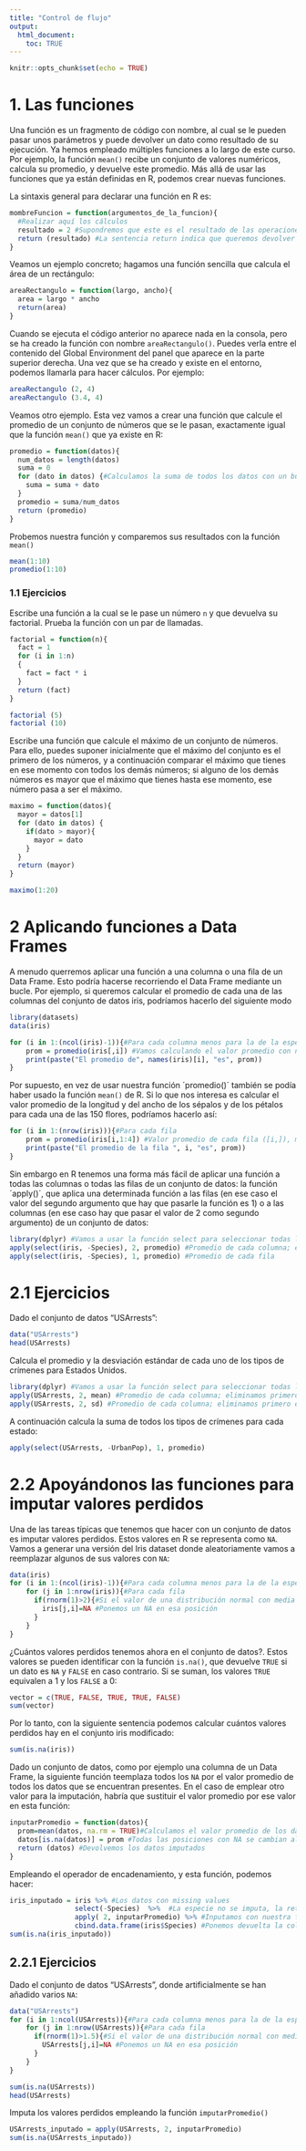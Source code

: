 ```yaml
---
title: "Control de flujo"
output: 
  html_document:
    toc: TRUE
---
```


```r
knitr::opts_chunk$set(echo = TRUE)
```

# 1. Las funciones
Una función es un fragmento de código con nombre, al cual se le pueden pasar unos parámetros y puede  devolver un dato como resultado de su ejecución. Ya hemos empleado múltiples funciones a lo largo de este curso. Por ejemplo, la función `mean()` recibe un conjunto de valores numéricos, calcula su promedio, y devuelve este promedio. Más allá de usar las funciones que ya están definidas en R, podemos crear nuevas funciones.

La sintaxis general para declarar una función en R es:

```r
mombreFuncion = function(argumentos_de_la_funcion){
  #Realizar aquí los cálculos 
  resultado = 2 #Supondremos que este es el resultado de las operaciones
  return (resultado) #La sentencia return indica que queremos devolver de la función
}
```
Veamos un ejemplo concreto; hagamos una función sencilla que calcula el área de un rectángulo:

```r
areaRectangulo = function(largo, ancho){
  area = largo * ancho
  return(area)
}
```

Cuando se ejecuta el código anterior  no aparece nada en la consola, pero se ha creado la función con nombre `areaRectangulo()`. Puedes verla entre el contenido del Global Environment del panel que aparece en la parte superior derecha. Una vez que se ha creado y existe en el entorno, podemos llamarla para hacer cálculos. Por ejemplo:

```r
areaRectangulo (2, 4)
areaRectangulo (3.4, 4)
```

Veamos otro ejemplo. Esta vez vamos a crear una función que calcule el promedio de un conjunto de números que se le pasan, exactamente igual que la función `mean()` que ya existe en R:

```r
promedio = function(datos){
  num_datos = length(datos)
  suma = 0
  for (dato in datos) {#Calculamos la suma de todos los datos con un bucle
    suma = suma + dato
  }
  promedio = suma/num_datos
  return (promedio)
}
```

Probemos nuestra función y comparemos sus resultados con la función `mean()`

```r
mean(1:10)
promedio(1:10)
```


### 1.1 Ejercicios
Escribe una función a la cual se le pase un número `n` y que devuelva su factorial. Prueba la función con un par de llamadas.

```r
factorial = function(n){
  fact = 1
  for (i in 1:n)
  {
    fact = fact * i
  }
  return (fact)
}

factorial (5)
factorial (10)
```

Escribe una función que calcule el máximo de un conjunto de números. Para ello, puedes suponer inicialmente que el máximo del conjunto es el primero de los números, y a continuación comparar el máximo que tienes en ese momento con todos los demás números; si alguno de los demás números es mayor que el máximo que tienes hasta ese momento, ese número pasa a ser el máximo.

```r
maximo = function(datos){
  mayor = datos[1]
  for (dato in datos) {
    if(dato > mayor){
      mayor = dato
    }
  }
  return (mayor)
}

maximo(1:20)
```

# 2 Aplicando funciones a Data Frames

A menudo querremos aplicar una función a una columna o una fila de un Data Frame. Esto podría hacerse recorriendo el Data Frame mediante un bucle. Por ejemplo, si queremos calcular el promedio de cada una de las columnas del conjunto de datos iris, podríamos hacerlo del siguiente modo

```r
library(datasets)
data(iris)

for (i in 1:(ncol(iris)-1)){#Para cada columna menos para la de la especie
    prom = promedio(iris[,i]) #Vamos calculando el valor promedio con nuestra función de cada columna ([,i]); podíamos haber usado también la función mean() de R
    print(paste("El promedio de", names(iris)[i], "es", prom))
}
```

Por supuesto, en vez de usar nuestra función ´promedio()´ también se podía haber usado la función `mean()` de R. Si lo que nos interesa es calcular el valor promedio de la longitud y del ancho de los sépalos y de los pétalos para cada una de las 150 flores, podríamos hacerlo así:
```r
for (i in 1:(nrow(iris))){#Para cada fila
    prom = promedio(iris[i,1:4]) #Valor promedio de cada fila ([i,]), menos la de especies (1:4)
    print(paste("El promedio de la fila ", i, "es", prom))
}
```
Sin embargo en R tenemos una forma más fácil de aplicar una función a todas las columnas o todas las filas de un conjunto de datos: la función ´apply()´, que aplica una determinada función a las filas (en ese caso el valor del segundo argumento que hay que pasarle la función es 1) o a las columnas (en ese caso hay que pasar el valor de 2 como segundo argumento) de un conjunto de datos:

```r
library(dplyr) #Vamos a usar la función select para seleccionar todas las columnas menos la de la especie
apply(select(iris, -Species), 2, promedio) #Promedio de cada columna; eliminamos primero el atributo de las especies
apply(select(iris, -Species), 1, promedio) #Promedio de cada fila
```

# 2.1 Ejercicios

Dado el conjunto de datos "USArrests":
```r
data("USArrests")
head(USArrests)
```
Calcula el promedio y la desviación estándar de cada uno de los tipos de crímenes para Estados Unidos.

```r
library(dplyr) #Vamos a usar la función select para seleccionar todas las columnas menos la de la especie
apply(USArrests, 2, mean) #Promedio de cada columna; eliminamos primero el atributo de las especies
apply(USArrests, 2, sd) #Promedio de cada columna; eliminamos primero el atributo de las especies
```

A continuación calcula la suma de todos los tipos de crímenes para cada estado:

```r
apply(select(USArrests, -UrbanPop), 1, promedio) 
```

# 2.2 Apoyándonos las funciones para imputar valores perdidos

Una de las tareas típicas que tenemos que hacer con un conjunto de datos es imputar valores perdidos. Estos valores en R se representa como `NA`. Vamos a generar una versión del Iris dataset donde aleatoriamente vamos a reemplazar algunos de sus valores con `NA`:

```r
data(iris)
for (i in 1:(ncol(iris)-1)){#Para cada columna menos para la de la especie
    for (j in 1:nrow(iris)){#Para cada fila
      if(rnorm(1)>2){#Si el valor de una distribución normal con media 0 y desviación 1 es mayor que 2
        iris[j,i]=NA #Ponemos un NA en esa posición
      }
    }
}
```
¿Cuántos valores perdidos tenemos ahora en el conjunto de datos?. Estos valores se pueden identificar con la función `is.na()`, que devuelve `TRUE` si un dato es `NA` y `FALSE` en caso contrario. Si se suman, los valores `TRUE` equivalen a 1 y los `FALSE` a 0:

```r
vector = c(TRUE, FALSE, TRUE, TRUE, FALSE)
sum(vector)
```
Por lo tanto, con la siguiente sentencia podemos calcular cuántos valores perdidos hay en el conjunto iris modificado:

```r
sum(is.na(iris))
```

Dado un conjunto de datos, como por ejemplo una columna de un Data Frame, la siguiente función teemplaza todos los `NA` por el valor promedio de todos los datos que se encuentran presentes. En el caso de emplear otro valor para la imputación, habría que sustituir el valor promedio por ese valor en esta función:

```r
inputarPromedio = function(datos){
  prom=mean(datos, na.rm = TRUE)#Calculamos el valor promedio de los datos ignorando los valores perdidos
  datos[is.na(datos)] = prom #Todas las posiciones con NA se cambian al valor promedio
  return (datos) #Devolvemos los datos imputados
}

```
Empleando el operador de encadenamiento, y esta función, podemos hacer:
```r

iris_inputado = iris %>% #Los datos con missing values
                select(-Species)  %>%  #La especie no se imputa, la retiramos
                apply( 2, inputarPromedio) %>% #Inputamos con nuestra función, plicada con apply
                cbind.data.frame(iris$Species) #Ponemos devuelta la columna de la especie
sum(is.na(iris_inputado))

```


## 2.2.1 Ejercicios

Dado el conjunto de datos "USArrests", donde artificialmente se han añadido varios `NA`:
```r
data("USArrests")
for (i in 1:ncol(USArrests)){#Para cada columna menos para la de la especie
    for (j in 1:nrow(USArrests)){#Para cada fila
      if(rnorm(1)>1.5){#Si el valor de una distribución normal con media 0 y desviación 1 es mayor que 1.5
        USArrests[j,i]=NA #Ponemos un NA en esa posición
      }
    }
}

sum(is.na(USArrests))
head(USArrests)

```

Imputa los valores perdidos empleando la función `imputarPromedio()`
```r

USArrests_inputado = apply(USArrests, 2, inputarPromedio)
sum(is.na(USArrests_inputado))

```






